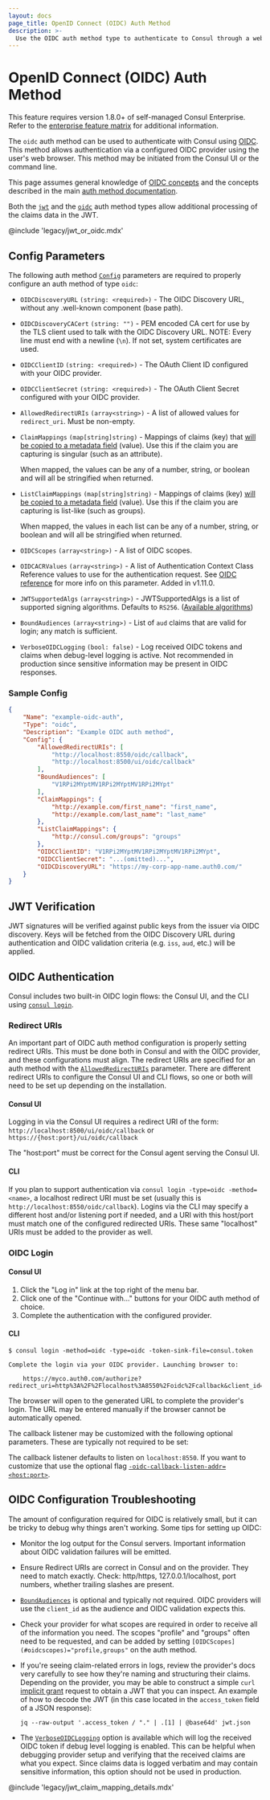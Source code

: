 ```yaml
---
layout: docs
page_title: OpenID Connect (OIDC) Auth Method
description: >-
  Use the OIDC auth method type to authenticate to Consul through a web browser with an OpenID Connect provider. Learn how to configure the auth method parameters using this reference page and example configuration.
---
```


# OpenID Connect (OIDC) Auth Method

<EnterpriseAlert>

This feature requires version 1.8.0+ of
self-managed Consul Enterprise.
Refer to the [enterprise feature matrix](/consul/docs/enterprise#consul-enterprise-feature-availability) for additional information.

</EnterpriseAlert>

The `oidc` auth method can be used to authenticate with Consul using
[OIDC](https://en.wikipedia.org/wiki/OpenID_Connect). This method allows
authentication via a configured OIDC provider using the user's web browser.
This method may be initiated from the Consul UI or the command line.

This page assumes general knowledge of [OIDC
concepts](https://developer.okta.com/blog/2017/07/25/oidc-primer-part-1) and
the concepts described in the main [auth method
documentation](/consul/docs/secure-consul/acl/auth-methods).

Both the [`jwt`](/consul/docs/secure-consul/acl/auth-methods/jwt) and the
[`oidc`](/consul/docs/secure-consul/acl/auth-methods/oidc) auth method types allow additional
processing of the claims data in the JWT.

@include 'legacy/jwt_or_oidc.mdx'

## Config Parameters

The following auth method [`Config`](/consul/api-docs/acl/auth-methods#config)
parameters are required to properly configure an auth method of type
`oidc`:

- `OIDCDiscoveryURL` `(string: <required>)` - The OIDC Discovery URL, without any
  .well-known component (base path).

- `OIDCDiscoveryCACert` `(string: "")` - PEM encoded CA cert for use by the TLS
  client used to talk with the OIDC Discovery URL. NOTE: Every line must end
  with a newline (`\n`). If not set, system certificates are used.

- `OIDCClientID` `(string: <required>)` - The OAuth Client ID configured with
  your OIDC provider.

- `OIDCClientSecret` `(string: <required>)` - The OAuth Client Secret configured with
  your OIDC provider.

- `AllowedRedirectURIs` `(array<string>)` - A list of allowed
  values for `redirect_uri`. Must be non-empty.

- `ClaimMappings` `(map[string]string)` - Mappings of claims (key) that
  [will be copied to a metadata field](#trusted-identity-attributes-via-claim-mappings)
  (value). Use this if the claim you are capturing is singular (such as an attribute).

  When mapped, the values can be any of a number, string, or boolean and will
  all be stringified when returned.

- `ListClaimMappings` `(map[string]string)` - Mappings of claims (key)
  [will be copied to a metadata field](#trusted-identity-attributes-via-claim-mappings)
  (value). Use this if the claim you are capturing is list-like (such as groups).

  When mapped, the values in each list can be any of a number, string, or
  boolean and will all be stringified when returned.

- `OIDCScopes` `(array<string>)` - A list of OIDC scopes.

- `OIDCACRValues` `(array<string>)` - A list of Authentication Context Class Reference values to use for the authentication request. See [OIDC reference](https://openid.net/specs/openid-connect-core-1_0.html#rfc.section.3.1.2.1) for more info on this parameter.  Added in v1.11.0.

- `JWTSupportedAlgs` `(array<string>)` - JWTSupportedAlgs is a list of
  supported signing algorithms. Defaults to `RS256`. ([Available
  algorithms](https://github.com/hashicorp/consul/blob/main/internal/go-sso/oidcauth/jwt.go))

- `BoundAudiences` `(array<string>)` - List of `aud` claims that are valid for
  login; any match is sufficient.

- `VerboseOIDCLogging` `(bool: false)` - Log received OIDC tokens and claims when
  debug-level logging is active. Not recommended in production since sensitive
  information may be present in OIDC responses.

### Sample Config

```json
{
    "Name": "example-oidc-auth",
    "Type": "oidc",
    "Description": "Example OIDC auth method",
    "Config": {
        "AllowedRedirectURIs": [
            "http://localhost:8550/oidc/callback",
            "http://localhost:8500/ui/oidc/callback"
        ],
        "BoundAudiences": [
            "V1RPi2MYptMV1RPi2MYptMV1RPi2MYpt"
        ],
        "ClaimMappings": {
            "http://example.com/first_name": "first_name",
            "http://example.com/last_name": "last_name"
        },
        "ListClaimMappings": {
            "http://consul.com/groups": "groups"
        },
        "OIDCClientID": "V1RPi2MYptMV1RPi2MYptMV1RPi2MYpt",
        "OIDCClientSecret": "...(omitted)...",
        "OIDCDiscoveryURL": "https://my-corp-app-name.auth0.com/"
    }
}
```

## JWT Verification

JWT signatures will be verified against public keys from the issuer via OIDC
discovery. Keys will be fetched from the OIDC Discovery URL during
authentication and OIDC validation criteria (e.g. `iss`, `aud`, etc.) will be
applied.

## OIDC Authentication

Consul includes two built-in OIDC login flows: the Consul UI, and the CLI using
[`consul login`](/consul/commands/login).

### Redirect URIs

An important part of OIDC auth method configuration is properly setting
redirect URIs. This must be done both in Consul and with the OIDC provider, and
these configurations must align. The redirect URIs are specified for an auth
method with the [`AllowedRedirectURIs`](#allowedredirecturis) parameter. There
are different redirect URIs to configure the Consul UI and CLI flows, so one or
both will need to be set up depending on the installation.

#### Consul UI

Logging in via the Consul UI requires a redirect URI of the form:
`http://localhost:8500/ui/oidc/callback` or
`https://{host:port}/ui/oidc/callback`

The "host:port" must be correct for the Consul agent serving the Consul UI.

#### CLI

If you plan to support authentication via `consul login -type=oidc -method=<name>`, a localhost redirect URI must be set (usually this is
`http://localhost:8550/oidc/callback`). Logins via the CLI may specify a
different host and/or listening port if needed, and a URI with this host/port
must match one of the configured redirected URIs. These same "localhost" URIs
must be added to the provider as well.

### OIDC Login

#### Consul UI

1. Click the "Log in" link at the top right of the menu bar.
2. Click one of the "Continue with..." buttons for your OIDC auth method of choice.
3. Complete the authentication with the configured provider.

#### CLI

```shell-session
$ consul login -method=oidc -type=oidc -token-sink-file=consul.token

Complete the login via your OIDC provider. Launching browser to:

    https://myco.auth0.com/authorize?redirect_uri=http%3A%2F%2Flocalhost%3A8550%2Foidc%2Fcallback&client_id=r3qXc2bix9eF...
```

The browser will open to the generated URL to complete the provider's login.
The URL may be entered manually if the browser cannot be automatically opened.

The callback listener may be customized with the following optional parameters.
These are typically not required to be set:

The callback listener defaults to listen on `localhost:8550`. If you want to
customize that use the optional flag
[`-oidc-callback-listen-addr=<host:port>`](/consul/commands/login#oidc-callback-listen-addr).

## OIDC Configuration Troubleshooting

The amount of configuration required for OIDC is relatively small, but it can
be tricky to debug why things aren't working. Some tips for setting up OIDC:

- Monitor the log output for the Consul servers. Important information about
  OIDC validation failures will be emitted.

- Ensure Redirect URIs are correct in Consul and on the provider. They need to
  match exactly. Check: http/https, 127.0.0.1/localhost, port numbers, whether
  trailing slashes are present.

- [`BoundAudiences`](#boundaudiences) is optional and typically
  not required. OIDC providers will use the `client_id` as the audience and
  OIDC validation expects this.

- Check your provider for what scopes are required in order to receive all of
  the information you need. The scopes "profile" and "groups" often need to be
  requested, and can be added by setting
  `[OIDCScopes](#oidcscopes)="profile,groups"` on the auth method.

- If you're seeing claim-related errors in logs, review the provider's docs
  very carefully to see how they're naming and structuring their claims.
  Depending on the provider, you may be able to construct a simple `curl`
  [implicit grant](https://developer.okta.com/blog/2018/05/24/what-is-the-oauth2-implicit-grant-type)
  request to obtain a JWT that you can inspect. An example of how to decode the
  JWT (in this case located in the `access_token` field of a JSON response):

      jq --raw-output '.access_token / "." | .[1] | @base64d' jwt.json

- The [`VerboseOIDCLogging`](#verboseoidclogging) option is available which
  will log the received OIDC token if debug level logging is enabled. This can
  be helpful when debugging provider setup and verifying that the received
  claims are what you expect. Since claims data is logged verbatim and may
  contain sensitive information, this option should not be used in production.

@include 'legacy/jwt_claim_mapping_details.mdx'
